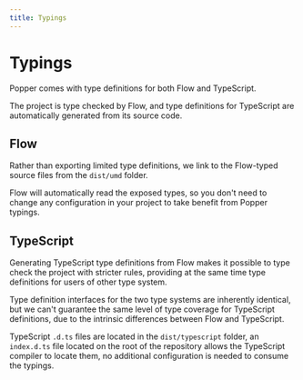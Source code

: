 ```yaml
---
title: Typings
---
```


# Typings

Popper comes with type definitions for both Flow and TypeScript.

The project is type checked by Flow, and type definitions for TypeScript are
automatically generated from its source code.

## Flow

Rather than exporting limited type definitions, we link to the Flow-typed source
files from the `dist/umd` folder.

Flow will automatically read the exposed types, so you don't need to change any
configuration in your project to take benefit from Popper typings.

## TypeScript

Generating TypeScript type definitions from Flow makes it possible to type check
the project with stricter rules, providing at the same time type definitions for
users of other type system.

Type definition interfaces for the two type systems are inherently identical,
but we can't guarantee the same level of type coverage for TypeScript
definitions, due to the intrinsic differences between Flow and TypeScript.

TypeScript `.d.ts` files are located in the `dist/typescript` folder, an
`index.d.ts` file located on the root of the repository allows the TypeScript
compiler to locate them, no additional configuration is needed to consume the
typings.
